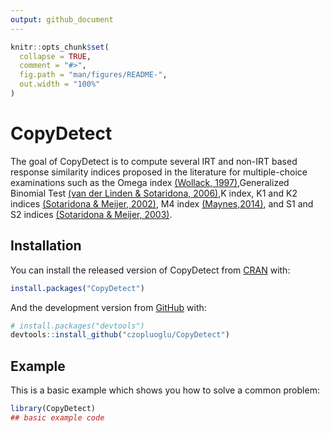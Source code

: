 ```yaml
---
output: github_document
---
```


<!-- README.md is generated from README.Rmd. Please edit that file -->

```r
knitr::opts_chunk$set(
  collapse = TRUE,
  comment = "#>",
  fig.path = "man/figures/README-",
  out.width = "100%"
)
```

# CopyDetect

<!-- badges: start -->
<!-- badges: end -->

The goal of CopyDetect is to compute several IRT and non-IRT based response similarity indices proposed in the literature for multiple-choice examinations such as the Omega index [(Wollack, 1997)](doi:10.1177/01466216970214002),Generalized Binomial Test [(van der Linden & Sotaridona, 2006)](doi:10.3102/10769986031003283),K index, K1 and K2 indices [(Sotaridona & Meijer, 2002)](doi:10.1111/j.1745-3984.2002.tb01138.x), M4 index [(Maynes,2014)](https://books.google.com/books?id=Mc_pAwAAQBAJ&pg=PA53&lpg=PA53&dq=Detection+of+non-independent+test+taking+by+similarity+analysis&source=bl&ots=ZPa_OGR2T9&sig=ACfU3U2WTUfqkPnkZoKobtY14pgY98rJVQ&hl=en&sa=X&ved=2ahUKEwjDkIKg-rPpAhXGTd8KHXTuAVkQ6AEwA3oECGAQAQ#v=onepage&q=Detection%20of%20non-independent%20test%20taking%20by%20similarity%20analysis&f=false), and S1 and S2 indices [(Sotaridona & Meijer, 2003)](doi:10.1111/j.1745-3984.2003.tb01096.x).

## Installation

You can install the released version of CopyDetect from [CRAN](https://CRAN.R-project.org) with:

``` r
install.packages("CopyDetect")
```

And the development version from [GitHub](https://github.com/) with:

``` r
# install.packages("devtools")
devtools::install_github("czopluoglu/CopyDetect")
```
## Example

This is a basic example which shows you how to solve a common problem:

```r
library(CopyDetect)
## basic example code
```



